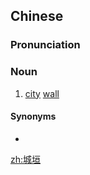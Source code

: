 ==Chinese==
{{zh-forms}}

===Pronunciation===
{{zh-pron
|m=chéngyuán
|c=sing4 wun4
|cat=n
}}

===Noun===
{{zh-noun}}

# {{lb|zh|literary}} [[city]] [[wall]]

====Synonyms====
* {{zh-l|城牆}}

[[zh:城垣]]